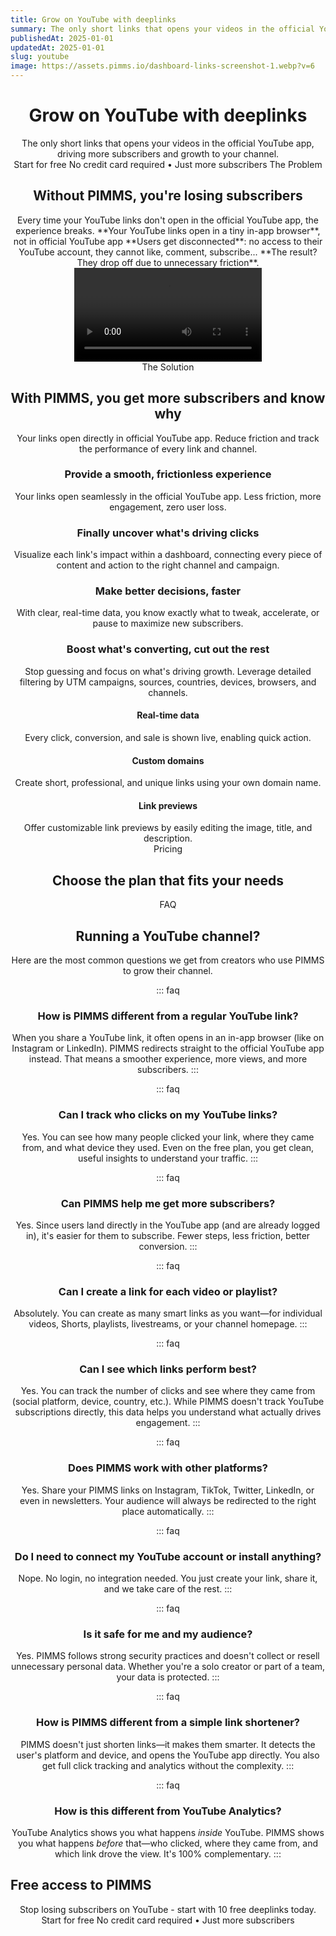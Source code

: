 ```yaml
---
title: Grow on YouTube with deeplinks
summary: The only short links that opens your videos in the official YouTube app, driving more subscribers and growth to your channel.
publishedAt: 2025-01-01
updatedAt: 2025-01-01
slug: youtube
image: https://assets.pimms.io/dashboard-links-screenshot-1.webp?v=6
---
```


<Header />

<Slide size="xs">
  <Avatars />
  <Hero>
    <H1>Grow on YouTube with <Primary>deeplinks</Primary></H1>
    <Summary>The only short links that opens your videos in the official YouTube app, driving more subscribers and growth to your channel.</Summary>
  </Hero>
  <Centered>
    <CtaButton><Fast /> Start for free</CtaButton>
    <CtaBottomText>No credit card required • Just more subscribers</CtaBottomText>
  </Centered>
  <VideoSlide src="https://player.vimeo.com/video/1069612678?badge=0&playsinline=0" cover="https://assets.pimms.io/video-pimms-intro-en-preview.mp4?v=3" />
</Slide>

<Slide variant="secondary" id="problem">
  <Centered>
    <Label variant="problem">The Problem</Label>
    <H2>Without PIMMS, you're losing <Primary>subscribers</Primary></H2>
  </Centered>
  
  <Section variant="card">
    <TwoColumns ratio="2-1">
      <Column span={2} order="text">
        <WithoutPimms />
        <Text size="lg">
          Every time your YouTube links don't open in the official YouTube app, the experience breaks.
        </Text>
        <List>
          <Item variant="problem">**Your YouTube links open in a tiny in-app browser**, not in official YouTube app</Item>
          <Item variant="problem">**Users get disconnected**: no access to their YouTube account, they cannot like, comment, subscribe...</Item>
          <Item variant="problem">**The result? They drop off due to unnecessary friction**.</Item>
        </List>
      </Column>
      <Column span={1} order="visual">
        <Video src="https://assets.pimms.io/too-many-step-paypal.mp4" />
      </Column>
    </TwoColumns>
  </Section>
</Slide>

<Slide id="top-features">
  <Centered>
    <Label variant="solution">The Solution</Label>
    <H2>With PIMMS, you get more subscribers and <Primary>know why</Primary></H2>
    <Text size="lg">Your links open directly in official YouTube app. Reduce friction and track the performance of every link and channel.</Text>
  </Centered>

  <Section>
    <TwoColumns ratio="7-5" mobileCard>
      <Column span={7} order="visual">
        <DeeplinkDemo />
      </Column>
      <Column span={5} order="text">
        <H3>Provide a smooth, frictionless experience</H3>
        <Text>Your links open seamlessly in the official YouTube app. Less friction, more engagement, zero user loss.</Text>
      </Column>
    </TwoColumns>
  </Section>

  <Section>
    <TwoColumns ratio="5-7" mobileCard>
      <Column span={5} order="text">
        <H3>Finally uncover what's driving clicks</H3>
        <Text>Visualize each link's impact within a dashboard, connecting every piece of content and action to the right channel and campaign.</Text>
      </Column>
      <Column span={7} order="visual">
        <AnalyticsDemo showConversions={false} />
      </Column>
    </TwoColumns>
  </Section>

  <Section>
    <TwoColumns ratio="7-5" mobileCard>
      <Column span={7} order="visual">
        <Referer />
      </Column>
      <Column span={5} order="text">
        <H3>Make better decisions, faster</H3>
        <Text>With clear, real-time data, you know exactly what to tweak, accelerate, or pause to maximize new subscribers.</Text>
      </Column>
    </TwoColumns>
  </Section>

  <Section>
    <TwoColumns ratio="5-7">
      <Column span={5} order="text">
        <H3>Boost what's converting, cut out the rest</H3>
        <Text>Stop guessing and focus on what's driving growth. Leverage detailed filtering by UTM campaigns, sources, countries, devices, browsers, and channels.</Text>
      </Column>
      <Column span={7} order="visual">
        <FilterFeature />
      </Column>
    </TwoColumns>
  </Section>

  <Section variant="card">
    <List layout="horizontal">
      <FeatureCard>
        <IconBox icon="zap" />
        <H4>Real-time data</H4>
        <Text>Every click, conversion, and sale is shown live, enabling quick action.</Text>
      </FeatureCard>
      <FeatureCard>
        <IconBox icon="globe" />
        <H4>Custom domains</H4>
        <Text>Create short, professional, and unique links using your own domain name.</Text>
      </FeatureCard>
      <FeatureCard>
        <IconBox icon="share" />
        <H4>Link previews</H4>
        <Text>Offer customizable link previews by easily editing the image, title, and description.</Text>
      </FeatureCard>
    </List>
  </Section>
</Slide>

<Slide variant="secondary" id="pricing">
  <Centered>
    <Label variant="none">Pricing</Label>
    <H2>Choose the plan that fits your needs</H2>
  </Centered>
  
  <Section>
    <TwoColumns ratio="1-1-1">
      <Column span={1}>
        <LifetimeOfferFree />
      </Column>
      <Column span={1}>
        <LifetimeOfferStarter />
      </Column>
      <Column span={1}>
        <LifetimeOfferPro />
      </Column>
    </TwoColumns>
  </Section>

  <Section>
    <LifetimeOfferScale />
  </Section>
</Slide>

<Slide>
  <Centered>
    <Label variant="none">FAQ</Label>
    <H2>Running a YouTube channel?</H2>
    <Text size="lg">Here are the most common questions we get from creators who use PIMMS to grow their channel.</Text>
  </Centered>
  
  <Section>

::: faq
### How is PIMMS different from a regular YouTube link?
When you share a YouTube link, it often opens in an in-app browser (like on Instagram or LinkedIn). PIMMS redirects straight to the official YouTube app instead. That means a smoother experience, more views, and more subscribers.
:::

::: faq
### Can I track who clicks on my YouTube links?
Yes. You can see how many people clicked your link, where they came from, and what device they used. Even on the free plan, you get clean, useful insights to understand your traffic.
:::

::: faq
### Can PIMMS help me get more subscribers?
Yes. Since users land directly in the YouTube app (and are already logged in), it's easier for them to subscribe. Fewer steps, less friction, better conversion.
:::

::: faq
### Can I create a link for each video or playlist?
Absolutely. You can create as many smart links as you want—for individual videos, Shorts, playlists, livestreams, or your channel homepage.
:::

::: faq
### Can I see which links perform best?
Yes. You can track the number of clicks and see where they came from (social platform, device, country, etc.). While PIMMS doesn't track YouTube subscriptions directly, this data helps you understand what actually drives engagement.
:::

::: faq
### Does PIMMS work with other platforms?
Yes. Share your PIMMS links on Instagram, TikTok, Twitter, LinkedIn, or even in newsletters. Your audience will always be redirected to the right place automatically.
:::

::: faq
### Do I need to connect my YouTube account or install anything?
Nope. No login, no integration needed. You just create your link, share it, and we take care of the rest.
:::

::: faq
### Is it safe for me and my audience?
Yes. PIMMS follows strong security practices and doesn't collect or resell unnecessary personal data. Whether you're a solo creator or part of a team, your data is protected.
:::

::: faq
### How is PIMMS different from a simple link shortener?
PIMMS doesn't just shorten links—it makes them smarter. It detects the user's platform and device, and opens the YouTube app directly. You also get full click tracking and analytics without the complexity.
:::

::: faq
### How is this different from YouTube Analytics?
YouTube Analytics shows you what happens *inside* YouTube. PIMMS shows you what happens *before* that—who clicked, where they came from, and which link drove the view. It's 100% complementary.
:::

  </Section>
</Slide>

<Slide variant="accent" id="free">
  <Section variant="card">
    <TwoColumns ratio="1-1">
      <Column span={1} order="text">
        <H2 align="left">Free access to PIMMS</H2>
        <Text size="lg">Stop losing subscribers on YouTube - start with 10 free deeplinks today.</Text>
        <CtaButton><Fast /> Start for free</CtaButton>
        <CtaBottomText>No credit card required • Just more subscribers</CtaBottomText>
      </Column>
      <Column span={1} order="text">
        <BouncingImages />
      </Column>
    </TwoColumns>
  </Section>
</Slide>

<Footer /> 